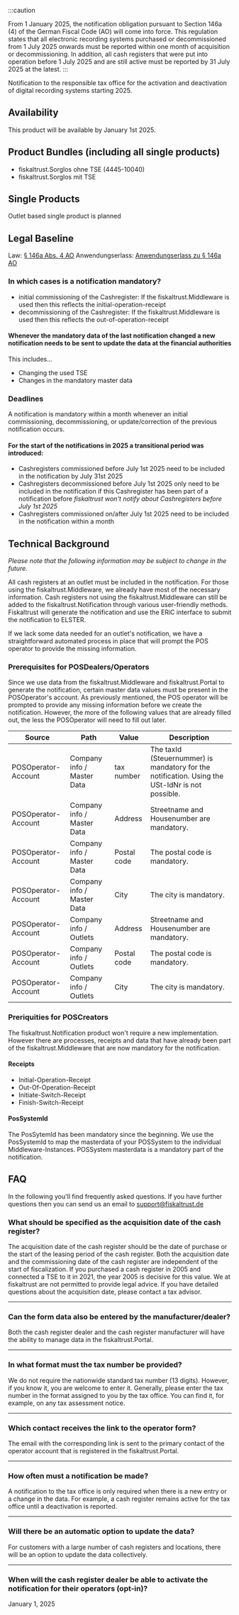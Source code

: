 :::caution 

From 1 January 2025, the notification obligation pursuant to Section 146a (4) of the German Fiscal Code (AO) will come into force. This regulation states that all electronic recording systems purchased or decommissioned from 1 July 2025 onwards must be reported within one month of acquisition or decommissioning. In addition, all cash registers that were put into operation before 1 July 2025 and are still active must be reported by 31 July 2025 at the latest.
:::

Notification to the responsible tax office for the activation and deactivation of digital recording systems starting 2025. 

## Availability

This product will be available by January 1st 2025.

## Product Bundles (including all single products)

- fiskaltrust.Sorglos ohne TSE (4445-10040)
- fiskaltrust.Sorglos mit TSE

## Single Products

Outlet based single product is planned

## Legal Baseline
Law: [§ 146a Abs. 4 AO](https://www.gesetze-im-internet.de/ao_1977/__146a.html)
Anwendungserlass: [Anwendungserlass zu § 146a AO](https://www.bundesfinanzministerium.de/Content/DE/Downloads/BMF_Schreiben/Weitere_Steuerthemen/Abgabenordnung/AO-Anwendungserlass/2023-06-30-AEAO-Par-146-AO.pdf?__blob=publicationFile&v=1)

### In which cases is a notification mandatory?
- initial commissioning of the Cashregister: If the fiskaltrust.Middleware is used then this reflects the initial-operation-receipt
- decommissioning of the Cashregister: If the fiskaltrust.Middleware is used then this reflects the out-of-operation-receipt

#### Whenever the mandatory data of the last notification changed a new notification needs to be sent to update the data at the financial authorities
This includes...
- Changing the used TSE
- Changes in the mandatory master data

### Deadlines
A notification is mandatory within a month whenever an initial commissioning, decommissioning, or update/correction of the previous notification occurs.

#### For the start of the notifications in 2025 a transitional period was introduced:
- Cashregisters commissioned before July 1st 2025 need to be included in the notification by July 31st 2025
- Cashregisters decommissioned before July 1st 2025 only need to be included in the notification if this Cashregister has been part of a notification before _fiskaltrust won't notify about Cashregisters before July 1st 2025_
- Cashregisters commissioned on/after July 1st 2025 need to be included in the notification within a month

## Technical Background
_Please note that the following information may be subject to change in the future._

All cash registers at an outlet must be included in the notification. For those using the fiskaltrust.Middleware, we already have most of the necessary information. Cash registers not using the fiskaltrust.Middleware can still be added to the fiskaltrust.Notification through various user-friendly methods. Fiskaltrust will generate the notification and use the ERiC interface to submit the notification to ELSTER.

If we lack some data needed for an outlet's notification, we have a straightforward automated process in place that will prompt the POS operator to provide the missing information.

### Prerequisites for POSDealers/Operators
Since we use data from the fiskaltrust.Middleware and fiskaltrust.Portal to generate the notification, certain master data values must be present in the POSOperator's account. As previously mentioned, the POS operator will be prompted to provide any missing information before we create the notification. However, the more of the following values that are already filled out, the less the POSOperator will need to fill out later.

| Source | Path | Value | Description |
|-----------|-----------------|-----------------------------------------------------|-------------------------|
| POSOperator-Account | Company info / Master Data | tax number | The taxId (Steuernummer) is mandatory for the notification. Using the USt-IdNr is not possible. |
| POSOperator-Account | Company info / Master Data | Address | Streetname and Housenumber are mandatory.|
| POSOperator-Account | Company info / Master Data | Postal code | The postal code is mandatory.|
| POSOperator-Account | Company info / Master Data | City | The city is mandatory.|
| POSOperator-Account | Company info / Outlets | Address | Streetname and Housenumber are mandatory.|
| POSOperator-Account | Company info / Outlets | Postal code | The postal code is mandatory.|
| POSOperator-Account | Company info / Outlets | City | The city is mandatory.|

### Preriquities for POSCreators
The fiskaltrust.Notification product won't require a new implementation. However there are processes, receipts and data that have already been part of the fiskaltrust.Middleware that are now mandatory for the notification. 

#### Receipts
- Initial-Operation-Receipt
- Out-Of-Operation-Receipt
- Initiate-Switch-Receipt
- Finish-Switch-Receipt

#### PosSystemId
The PosSytemId has been mandatory since the beginning. We use the PosSystemId to map the masterdata of your POSSystem to the individual Middleware-Instances. POSSystem masterdata is a mandatory part of the notification.

## FAQ
In the following you'll find frequently asked questions. If you have further questions then you can send us an email to support@fiskaltrust.de

### What should be specified as the acquisition date of the cash register?
The acquisition date of the cash register should be the date of purchase or the start of the leasing period of the cash register. Both the acquisition date and the commissioning date of the cash register are independent of the start of fiscalization. If you purchased a cash register in 2005 and connected a TSE to it in 2021, the year 2005 is decisive for this value. We at fiskaltrust are not permitted to provide legal advice. If you have detailed questions about the acquisition date, please contact a tax advisor.

---

### Can the form data also be entered by the manufacturer/dealer?
Both the cash register dealer and the cash register manufacturer will have the ability to manage data in the fiskaltrust.Portal.

---

### In what format must the tax number be provided?
We do not require the nationwide standard tax number (13 digits). However, if you know it, you are welcome to enter it. Generally, please enter the tax number in the format assigned to you by the tax office. You can find it, for example, on any tax assessment notice.

---
### Which contact receives the link to the operator form?

The email with the corresponding link is sent to the primary contact of the operator account that is registered in the fiskaltrust.Portal.

---

### How often must a notification be made?

A notification to the tax office is only required when there is a new entry or a change in the data. For example, a cash register remains active for the tax office until a deactivation is reported.

---

### Will there be an automatic option to update the data?

For customers with a large number of cash registers and locations, there will be an option to update the data collectively.

---

### When will the cash register dealer be able to activate the notification for their operators (opt-in)?

January 1, 2025